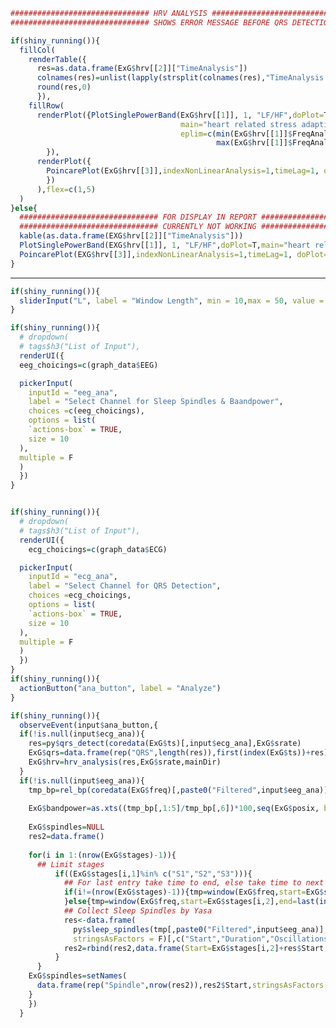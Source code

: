 
```r
############################### HRV ANALYSIS ###################################
############################### SHOWS ERROR MESSAGE BEFORE QRS DETECTION ###################################

if(shiny_running()){
  fillCol(
    renderTable({
      res=as.data.frame(ExG$hrv[[2]]["TimeAnalysis"])
      colnames(res)=unlist(lapply(strsplit(colnames(res),"TimeAnalysis."),function(x)x[[2]]))
      round(res,0)
      }),
    fillRow(
      renderPlot({PlotSinglePowerBand(ExG$hrv[[1]], 1, "LF/HF",doPlot=T,
                                      main="heart related stress adaption",                 
                                      eplim=c(min(ExG$hrv[[1]]$FreqAnalysis[[1]]$LFHF),
                                              max(ExG$hrv[[1]]$FreqAnalysis[[1]]$LFHF)))
        }),
      renderPlot({
        PoincarePlot(ExG$hrv[[3]],indexNonLinearAnalysis=1,timeLag=1, doPlot=T)
        })
      ),flex=c(1,5)
  )
}else{
  ############################### FOR DISPLAY IN REPORT ###################################
  ############################### CURRENTLY NOT WORKING ###################################
  kable(as.data.frame(EXG$hrv[[2]]["TimeAnalysis"]))
  PlotSinglePowerBand(EXG$hrv[[1]], 1, "LF/HF",doPlot=T,main="heart related stress adaption",                     eplim=c(min(EXG$hrv[[1]]$FreqAnalysis[[1]]$LFHF),max(EXG$hrv[[1]]$FreqAnalysis[[1]]$LFHF)))
  PoincarePlot(EXG$hrv[[3]],indexNonLinearAnalysis=1,timeLag=1, doPlot=T)
}

```

***

```r
if(shiny_running()){
  sliderInput("L", label = "Window Length", min = 10,max = 50, value = 30,step=1)
}

if(shiny_running()){
  # dropdown(
  # tags$h3("List of Input"),
  renderUI({
  eeg_choicings=c(graph_data$EEG)

  pickerInput(
    inputId = "eeg_ana",
    label = "Select Channel for Sleep Spindles & Baandpower",
    choices =c(eeg_choicings),
    options = list(
    `actions-box` = TRUE,
    size = 10
  ),
  multiple = F
  )
  })
}


if(shiny_running()){
  # dropdown(
  # tags$h3("List of Input"),
  renderUI({
    ecg_choicings=c(graph_data$ECG)

  pickerInput(
    inputId = "ecg_ana",
    label = "Select Channel for QRS Detection",
    choices =ecg_choicings,
    options = list(
    `actions-box` = TRUE,
    size = 10
  ),
  multiple = F
  )
  })
}
if(shiny_running()){
  actionButton("ana_button", label = "Analyze")
}

```


```r
if(shiny_running()){
  observeEvent(input$ana_button,{
  if(!is.null(input$ecg_ana)){
    res=py$qrs_detect(coredata(ExG$ts)[,input$ecg_ana],ExG$srate)
    ExG$qrs=data.frame(rep("QRS",length(res)),first(index(ExG$ts))+res)
    ExG$hrv=hrv_analysis(res,ExG$srate,mainDir)
  }
  if(!is.null(input$eeg_ana)){
    tmp_bp=rel_bp(coredata(ExG$freq)[,paste0("Filtered",input$eeg_ana)])
    
    ExG$bandpower=as.xts((tmp_bp[,1:5]/tmp_bp[,6])*100,seq(ExG$posix, by=input$L, length=nrow(tmp_bp)))
    
    ExG$spindles=NULL
    res2=data.frame()
  
    for(i in 1:(nrow(ExG$stages)-1)){
      ## Limit stages
          if((ExG$stages[i,1]%in% c("S1","S2","S3"))){
            ## For last entry take time to end, else take time to next stage
            if(i!=(nrow(ExG$stages)-1)){tmp=window(ExG$freq,start=ExG$stages[i,2],end=ExG$stages[i+1,2])
            }else{tmp=window(ExG$freq,start=ExG$stages[i,2],end=last(index(ExG$freq)))}
            ## Collect Sleep Spindles by Yasa
            res<-data.frame(
              py$sleep_spindles(tmp[,paste0("Filtered",input$eeg_ana)],ExG$srate),
              stringsAsFactors = F)[,c("Start","Duration","Oscillations")]
            res2=rbind(res2,data.frame(Start=ExG$stages[i,2]+res$Start,stringsAsFactors = F))
          }
      }
    ExG$spindles=setNames(
      data.frame(rep("Spindle",nrow(res2)),res2$Start,stringsAsFactors = F),c("Event","Time"))
    }
    })
  }

```
